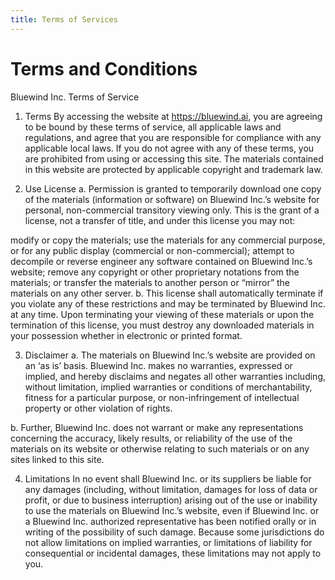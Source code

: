 ```yaml
---
title: Terms of Services
---
```


# Terms and Conditions

Bluewind Inc. Terms of Service

1. Terms
   By accessing the website at https://bluewind.ai, you are agreeing to be bound by these terms of service, all applicable laws and regulations, and agree that you are responsible for compliance with any applicable local laws. If you do not agree with any of these terms, you are prohibited from using or accessing this site. The materials contained in this website are protected by applicable copyright and trademark law.

2. Use License
   a. Permission is granted to temporarily download one copy of the materials (information or software) on Bluewind Inc.’s website for personal, non-commercial transitory viewing only. This is the grant of a license, not a transfer of title, and under this license you may not:

modify or copy the materials;
use the materials for any commercial purpose, or for any public display (commercial or non-commercial);
attempt to decompile or reverse engineer any software contained on Bluewind Inc.’s website;
remove any copyright or other proprietary notations from the materials; or
transfer the materials to another person or “mirror” the materials on any other server.
b. This license shall automatically terminate if you violate any of these restrictions and may be terminated by Bluewind Inc. at any time. Upon terminating your viewing of these materials or upon the termination of this license, you must destroy any downloaded materials in your possession whether in electronic or printed format.

3. Disclaimer
   a. The materials on Bluewind Inc.’s website are provided on an ‘as is’ basis. Bluewind Inc. makes no warranties, expressed or implied, and hereby disclaims and negates all other warranties including, without limitation, implied warranties or conditions of merchantability, fitness for a particular purpose, or non-infringement of intellectual property or other violation of rights.

b. Further, Bluewind Inc. does not warrant or make any representations concerning the accuracy, likely results, or reliability of the use of the materials on its website or otherwise relating to such materials or on any sites linked to this site.

4. Limitations
   In no event shall Bluewind Inc. or its suppliers be liable for any damages (including, without limitation, damages for loss of data or profit, or due to business interruption) arising out of the use or inability to use the materials on Bluewind Inc.’s website, even if Bluewind Inc. or a Bluewind Inc. authorized representative has been notified orally or in writing of the possibility of such damage. Because some jurisdictions do not allow limitations on implied warranties, or limitations of liability for consequential or incidental damages, these limitations may not apply to you.
